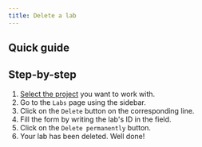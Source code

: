 ```yaml
---
title: Delete a lab
---
```



## Quick guide
<VideoPlayer src="../../medias/webm/delete-a-lab.webm" />

## Step-by-step
1. [Select the project](../projects/select-a-project) you want to work with.
2. Go to the `Labs` page using the sidebar.
3. Click on the `Delete` button on the corresponding line.
4. Fill the form by writing the lab's ID in the field.
5. Click on the `Delete permanently` button.
6. Your lab has been deleted. Well done!
